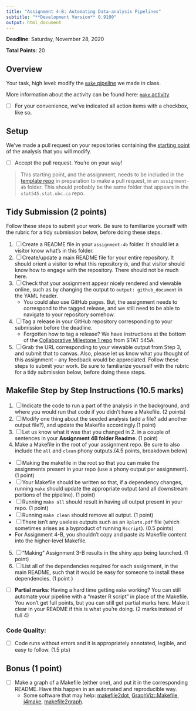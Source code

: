 ```yaml
---
title: "Assignment 4-B: Automating Data-analysis Pipelines"
subtitle: "**Development Version** 0.9100" 
output: html_document
---
```


__Deadline__: Saturday, November 28, 2020

__Total Points__: 20


## Overview

Your task, high level: modify the [`make` pipeline](https://github.com/STAT545-UBC/make-activity) we made in class. 

More information about the activity can be found here:  [`make` activity](http://stat545.com/automation04_make-activity.html)

- [ ] For your convenience, we've indicated all action items with a checkbox, like so.

## Setup

We've made a pull request on your repositories containing the [starting point](https://github.com/STAT545-UBC/make-activity) of the analysis that you will modify.

- [ ] Accept the pull request. You're on your way!

> This starting point, and the assignment, needs to be included in the [template repo](https://github.com/stat545ubc-2020/template-545b-assignments) in preparation to make a pull request, in an `assignment-4b` folder. This should probably be the same folder that appears in the `stat545.stat.ubc.ca` repo.

## Tidy Submission (2 points)

Follow these steps to submit your work. Be sure to familiarize yourself with the rubric for a tidy submission below, before doing these steps.

1. [ ] Create a README file in your `assignment-4b` folder. It should let a visitor know what's in this folder.
2. [ ] Create/update a main README file for your entire repository. It should orient a visitor to what this repository _is_, and that visitor should know how to engage with the repository. There should not be much here.
3. [ ] Check that your assignment appear nicely rendered and viewable online, such as by changing the output to `output: github_document` in the YAML header. 
    - You could also use GitHub pages. But, the assignment needs to correspond to the tagged release, and we still need to be able to navigate to your repository somehow.
4. [ ] Tag a release in your GitHub repository corresponding to your submission before the deadline.
    - Forgotten how to tag a release? We have instructions at the bottom of the [Collaborative Milestone 1 repo](https://stat545.stat.ubc.ca/collaborative-project/milestone1/readme/) from STAT 545A.
5. [ ] Grab the URL corresponding to your viewable output from Step 3, and submit that to canvas. Also, please let us know what you thought of this assignment -- any feedback would be appreciated. Follow these steps to submit your work. Be sure to familiarize yourself with the rubric for a tidy submission below, before doing these steps.


## Makefile Step by Step Instructions (10.5 marks)

1. [ ] Indicate the code to run a part of the analysis in the background, and where you would run that code if you didn't have a Makefile. (2 points)
2. [ ] Modify one thing about the seeded analysis (add a file? add another output file?), and update the Makefile accordingly.(1 point)
3. [ ] Let us know what it was that you changed in 2. in a couple of sentences in your **Assignment 4B folder Readme**. (1 point)
4. Make a Makefile in the root of your assignment repo. Be sure to also include the `all` and `clean` phony outputs.(4.5 points, breakdown below) 
  - [ ] Making the makefile in the root so that you can make the assignments present in your repo (use a phony output per assignment). (1 point)
  - [ ] Your Makefile should be written so that, if a dependency changes, running `make` should update the appropriate output (and all downstream portions of the pipeline). (1 point)
  - [ ] Running `make all` should result in having all output present in your repo. (1 point)
  - [ ] Running `make clean` should remove all output. (1 point)
  - [ ] There isn't any useless outputs such as an `Rplots.pdf` file (which sometimes arises as a byproduct of running `Rscript`). (0.5 points)
  - For Assignment 4-B, you shouldn't copy and paste _its_ Makefile content into the higher-level Makefile. 
5. [ ] "Making" Assignment 3-B results in the shiny app being launched. (1 point)
6. [ ] List all of the dependencies required for each assignment, in the main README, such that it would be easy for someone to install these dependencies. (1 point )

- [ ] **Partial marks**: Having a hard time getting `make` working? You can still automate your pipeline with a "master R script" in place of the Makefile. You won't get full points, but you can still get partial marks here. Make it clear in your README if this is what you're doing. (2 marks instead of full 4)

### Code Quality:

- [ ] Code runs without errors and it is appropriately annotated, legible, and easy to follow. (1.5 pts)



## Bonus (1 point)

- [ ] Make a graph of a Makefile (either one), and put it in the corresponding README. Have this happen in an automated and reproducible way.
	- Some software that may help: [makefile2dot](https://github.com/vak/makefile2dot), [GraphViz::Makefile](https://metacpan.org/pod/GraphViz::Makefile), [j4make](https://github.com/lindenb/j4make), [makefile2graph](https://github.com/lindenb/makefile2graph).

